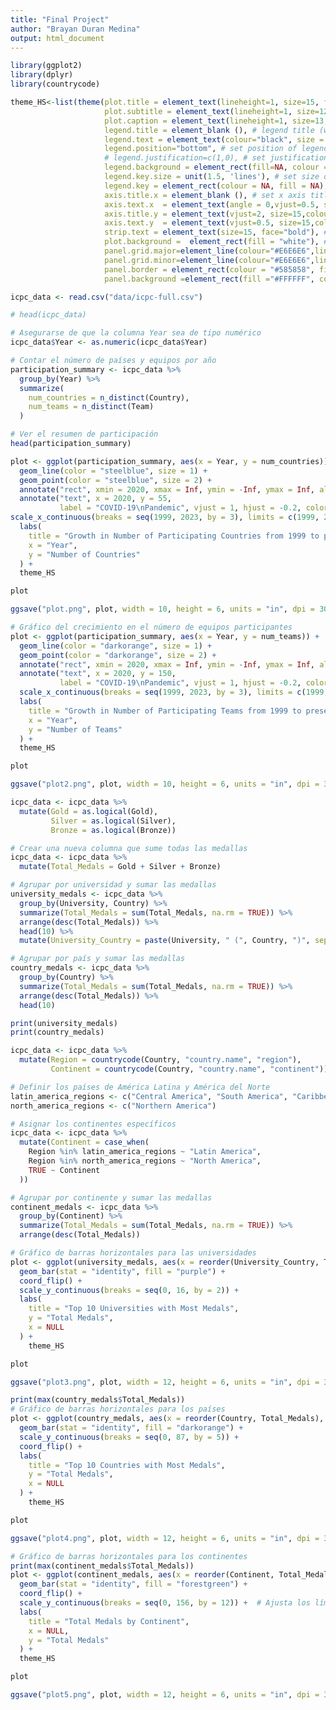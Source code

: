 ```yaml
---
title: "Final Project"
author: "Brayan Duran Medina"
output: html_document
---
```


```r
library(ggplot2)
library(dplyr)
library(countrycode)
```

```r

theme_HS<-list(theme(plot.title = element_text(lineheight=1, size=15, face="bold"), #set parameters of title
                     plot.subtitle = element_text(lineheight=1, size=12, face="bold"), # set parameters of subtitle
                     plot.caption = element_text(lineheight=1, size=13, hjust=1), # set parameters of caption
                     legend.title = element_blank (), # legend title (we don't want a title for the legens)
                     legend.text = element_text(colour="black", size = 15), # set parameters of legend text
                     legend.position="bottom", # set position of legend
                     # legend.justification=c(1,0), # set justification of legend
                     legend.background = element_rect(fill=NA, colour = NA), # set legend background
                     legend.key.size = unit(1.5, 'lines'), # set size of simbols of the legend
                     legend.key = element_rect(colour = NA, fill = NA), #set background of simbols in the legend
                     axis.title.x = element_blank (), # set x axis title (we don't want a title for the legend)
                     axis.text.x  = element_text(angle = 0,vjust=0.5, size=15,colour="black"), #set parameters of x axis text
                     axis.title.y = element_text(vjust=2, size=15,colour="black"), # set y axis title 
                     axis.text.y  = element_text(vjust=0.5, size=15,colour="black"), #set parameters of y axis text
                     strip.text = element_text(size=15, face="bold"), #text for facets
                     plot.background =  element_rect(fill = "white"), # set color of the background of the plot
                     panel.grid.major=element_line(colour="#E6E6E6",linewidth=.5), # set color of major grid lines
                     panel.grid.minor=element_line(colour="#E6E6E6",linewidth=.15), # set color of minor grid lines
                     panel.border = element_rect(colour = "#585858", fill=NA, linewidth=.75), #set color of panel border line
                     panel.background =element_rect(fill ="#FFFFFF", colour = "#FFFFFF"))) # set color of the background of the panel of the plot
```

```r
icpc_data <- read.csv("data/icpc-full.csv")

# head(icpc_data)

# Asegurarse de que la columna Year sea de tipo numérico
icpc_data$Year <- as.numeric(icpc_data$Year)

# Contar el número de países y equipos por año
participation_summary <- icpc_data %>%
  group_by(Year) %>%
  summarize(
    num_countries = n_distinct(Country),
    num_teams = n_distinct(Team)
  )

# Ver el resumen de participación
head(participation_summary)
```

```r
plot <- ggplot(participation_summary, aes(x = Year, y = num_countries)) +
  geom_line(color = "steelblue", size = 1) +
  geom_point(color = "steelblue", size = 2) +
  annotate("rect", xmin = 2020, xmax = Inf, ymin = -Inf, ymax = Inf, alpha = 0.3, fill = "red") +
  annotate("text", x = 2020, y = 55, 
           label = "COVID-19\nPandemic", vjust = 1, hjust = -0.2, color = "red", size = 5, bold = TRUE) +
scale_x_continuous(breaks = seq(1999, 2023, by = 3), limits = c(1999, 2023)) +
  labs(
    title = "Growth in Number of Participating Countries from 1999 to present",
    x = "Year",
    y = "Number of Countries"
  ) +
  theme_HS

plot

ggsave("plot.png", plot, width = 10, height = 6, units = "in", dpi = 300)
```

```r
# Gráfico del crecimiento en el número de equipos participantes
plot <- ggplot(participation_summary, aes(x = Year, y = num_teams)) +
  geom_line(color = "darkorange", size = 1) +
  geom_point(color = "darkorange", size = 2) +
  annotate("rect", xmin = 2020, xmax = Inf, ymin = -Inf, ymax = Inf, alpha = 0.3, fill = "red") +
  annotate("text", x = 2020, y = 150, 
           label = "COVID-19\nPandemic", vjust = 1, hjust = -0.2, color = "red", size = 5, bold = TRUE) +
  scale_x_continuous(breaks = seq(1999, 2023, by = 3), limits = c(1999, 2023)) +
  labs(
    title = "Growth in Number of Participating Teams from 1999 to present",
    x = "Year",
    y = "Number of Teams"
  ) +
  theme_HS

plot

ggsave("plot2.png", plot, width = 10, height = 6, units = "in", dpi = 300)
```

```r
icpc_data <- icpc_data %>%
  mutate(Gold = as.logical(Gold),
         Silver = as.logical(Silver),
         Bronze = as.logical(Bronze))

# Crear una nueva columna que sume todas las medallas
icpc_data <- icpc_data %>%
  mutate(Total_Medals = Gold + Silver + Bronze)

# Agrupar por universidad y sumar las medallas
university_medals <- icpc_data %>%
  group_by(University, Country) %>%
  summarize(Total_Medals = sum(Total_Medals, na.rm = TRUE)) %>%
  arrange(desc(Total_Medals)) %>%
  head(10) %>%
  mutate(University_Country = paste(University, " (", Country, ")", sep = ""))

# Agrupar por país y sumar las medallas
country_medals <- icpc_data %>%
  group_by(Country) %>%
  summarize(Total_Medals = sum(Total_Medals, na.rm = TRUE)) %>%
  arrange(desc(Total_Medals)) %>%
  head(10)

print(university_medals)
print(country_medals)

icpc_data <- icpc_data %>%
  mutate(Region = countrycode(Country, "country.name", "region"),
         Continent = countrycode(Country, "country.name", "continent"))

# Definir los países de América Latina y América del Norte
latin_america_regions <- c("Central America", "South America", "Caribbean")
north_america_regions <- c("Northern America")

# Asignar los continentes específicos
icpc_data <- icpc_data %>%
  mutate(Continent = case_when(
    Region %in% latin_america_regions ~ "Latin America",
    Region %in% north_america_regions ~ "North America",
    TRUE ~ Continent
  ))

# Agrupar por continente y sumar las medallas
continent_medals <- icpc_data %>%
  group_by(Continent) %>%
  summarize(Total_Medals = sum(Total_Medals, na.rm = TRUE)) %>%
  arrange(desc(Total_Medals))
```

```r
# Gráfico de barras horizontales para las universidades
plot <- ggplot(university_medals, aes(x = reorder(University_Country, Total_Medals), y = Total_Medals)) +
  geom_bar(stat = "identity", fill = "purple") +
  coord_flip() +
  scale_y_continuous(breaks = seq(0, 16, by = 2)) +
  labs(
    title = "Top 10 Universities with Most Medals",
    y = "Total Medals",
    x = NULL
  ) +
    theme_HS

plot

ggsave("plot3.png", plot, width = 12, height = 6, units = "in", dpi = 300)
```

```r
print(max(country_medals$Total_Medals))
# Gráfico de barras horizontales para los países
plot <- ggplot(country_medals, aes(x = reorder(Country, Total_Medals), y = Total_Medals)) +
  geom_bar(stat = "identity", fill = "darkorange") +
  scale_y_continuous(breaks = seq(0, 87, by = 5)) +
  coord_flip() +
  labs(
    title = "Top 10 Countries with Most Medals",
    y = "Total Medals",
    x = NULL
  ) +
    theme_HS

plot

ggsave("plot4.png", plot, width = 12, height = 6, units = "in", dpi = 300)
```

```r
# Gráfico de barras horizontales para los continentes
print(max(continent_medals$Total_Medals))
plot <- ggplot(continent_medals, aes(x = reorder(Continent, Total_Medals), y = Total_Medals)) +
  geom_bar(stat = "identity", fill = "forestgreen") +
  coord_flip() +
  scale_y_continuous(breaks = seq(0, 156, by = 12)) +  # Ajusta los límites aquí
  labs(
    title = "Total Medals by Continent",
    x = NULL,
    y = "Total Medals"
  ) +
  theme_HS

plot

ggsave("plot5.png", plot, width = 12, height = 6, units = "in", dpi = 300)
```